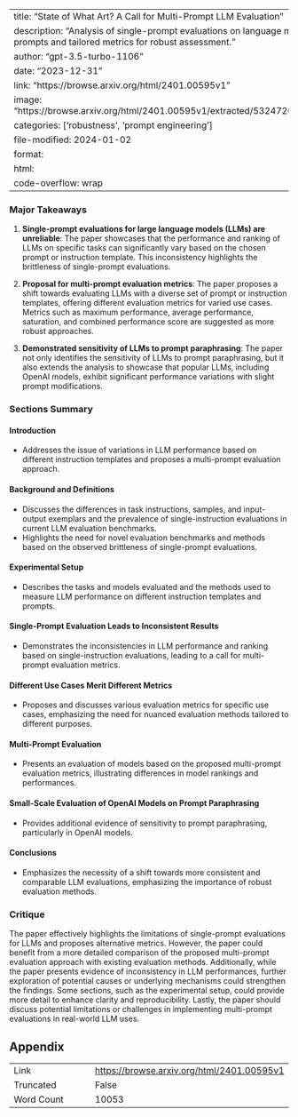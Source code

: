 
---
title: "State of What Art? A Call for Multi-Prompt LLM Evaluation"
description: "Analysis of single-prompt evaluations on language models, proposing diverse prompts and tailored metrics for robust assessment."
author: "gpt-3.5-turbo-1106"
date: "2023-12-31"
link: "https://browse.arxiv.org/html/2401.00595v1"
image: "https://browse.arxiv.org/html/2401.00595v1/extracted/5324720/figures/swfigure12.png"
categories: ['robustness', 'prompt engineering']
file-modified: 2024-01-02
format:
  html:
    code-overflow: wrap
---

### Major Takeaways

1. **Single-prompt evaluations for large language models (LLMs) are unreliable**: The paper showcases that the performance and ranking of LLMs on specific tasks can significantly vary based on the chosen prompt or instruction template. This inconsistency highlights the brittleness of single-prompt evaluations.

2. **Proposal for multi-prompt evaluation metrics**: The paper proposes a shift towards evaluating LLMs with a diverse set of prompt or instruction templates, offering different evaluation metrics for varied use cases. Metrics such as maximum performance, average performance, saturation, and combined performance score are suggested as more robust approaches.

3. **Demonstrated sensitivity of LLMs to prompt paraphrasing**: The paper not only identifies the sensitivity of LLMs to prompt paraphrasing, but it also extends the analysis to showcase that popular LLMs, including OpenAI models, exhibit significant performance variations with slight prompt modifications.

### Sections Summary

#### Introduction
- Addresses the issue of variations in LLM performance based on different instruction templates and proposes a multi-prompt evaluation approach.

#### Background and Definitions
- Discusses the differences in task instructions, samples, and input-output exemplars and the prevalence of single-instruction evaluations in current LLM evaluation benchmarks.
- Highlights the need for novel evaluation benchmarks and methods based on the observed brittleness of single-prompt evaluations.

#### Experimental Setup
- Describes the tasks and models evaluated and the methods used to measure LLM performance on different instruction templates and prompts.

#### Single-Prompt Evaluation Leads to Inconsistent Results
- Demonstrates the inconsistencies in LLM performance and ranking based on single-instruction evaluations, leading to a call for multi-prompt evaluation metrics.

#### Different Use Cases Merit Different Metrics
- Proposes and discusses various evaluation metrics for specific use cases, emphasizing the need for nuanced evaluation methods tailored to different purposes.

#### Multi-Prompt Evaluation
- Presents an evaluation of models based on the proposed multi-prompt evaluation metrics, illustrating differences in model rankings and performances.

#### Small-Scale Evaluation of OpenAI Models on Prompt Paraphrasing
- Provides additional evidence of sensitivity to prompt paraphrasing, particularly in OpenAI models.

#### Conclusions
- Emphasizes the necessity of a shift towards more consistent and comparable LLM evaluations, emphasizing the importance of robust evaluation methods.

### Critique
The paper effectively highlights the limitations of single-prompt evaluations for LLMs and proposes alternative metrics. However, the paper could benefit from a more detailed comparison of the proposed multi-prompt evaluation approach with existing evaluation methods. Additionally, while the paper presents evidence of inconsistency in LLM performances, further exploration of potential causes or underlying mechanisms could strengthen the findings. Some sections, such as the experimental setup, could provide more detail to enhance clarity and reproducibility. Lastly, the paper should discuss potential limitations or challenges in implementing multi-prompt evaluations in real-world LLM uses.

## Appendix

|          |          |
|----------|----------|
| Link     | [https://browse.arxiv.org/html/2401.00595v1](https://browse.arxiv.org/html/2401.00595v1)       |
| Truncated       | False       |
| Word Count       | 10053       |